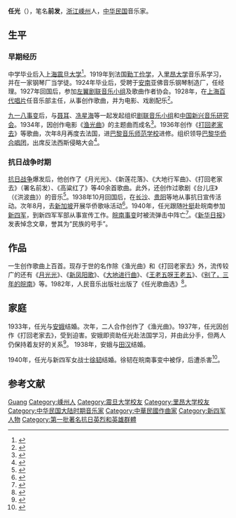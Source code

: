 {{Otheruses|任光}}

{{Infobox Biography
| subject_name   = 任光
| image_name     = Ren Guang1900.jpg
| image_size     = 180px
| image_caption  =  
| date_of_birth  = 1900年11月9日
| place_of_birth = {{QING}}[[浙江|浙江]][[嵊州|嵊州]]
| date_of_death  = 1941年1月12日
| place_of_death = {{CHN-1928}}[[安徽省_(中華民國)|安徽省]][[泾县|泾县]]
| nationality = {{ROC-1928}}
| occupation     = [[音乐家|音乐家]]
}}
'''任光'''（{{bd|1900年|11月9日|1941年|1月12日}}），笔名'''前发'''，[[浙江|浙江]][[嵊州|嵊州]]人，[[中华民国|中华民国]]音乐家。

== 生平 ==
=== 早期经历 ===
中学毕业后入[[上海|上海]][[震旦大学|震旦大学]]<ref>{{cite book|title=新四军英烈志|editor=新四军战史编辑室|pages=139|location=北京|publisher=解放军出版社|year=2000|isbn=7-5065-3846-6}}</ref>。1919年到法国[[勤工俭学|勤工俭学]]，入[[里昂大学|里昂大学]]音乐系学习，并在一家钢琴厂当学徒。1924年毕业后，受聘于[[安南|安南]]亚佛音乐钢琴制造厂，任经理。1927年回国后，参加[[左翼剧联音乐小组|左翼剧联音乐小组]]及歌曲作者协会。1928年，在[[百代唱片_(上海)|上海百代唱片]]任音乐部主任，从事创作歌曲，并为电影、戏剧配乐<ref>{{cite book|author=汪毓和|title=中国近现代音乐家评传 上 近代部分|location=北京|publisher=文化艺术出版社|year=1992|pages=165-172|isbn=7-5039-0496-8}}</ref>。

[[九一八事变|九一八事变]]后，与[[聂耳|聂耳]]、[[冼星海|冼星海]]等一起发起组织[[剧联音乐小组|剧联音乐小组]]和[[中国新兴音乐研究会|中国新兴音乐研究会]]。1934年，因创作电影《[[渔光曲|渔光曲]]》的主题曲而成名<ref>{{cite book|title=音乐家任光|author=秦启明编著|pages=18|location=合肥|publisher=安徽文艺出版社|year=1988|isbn=7-5396-0087-X}}</ref>。1936年创作《[[打回老家去|打回老家去]]》等歌曲，次年8月再度去法国，进[[巴黎音乐师范学校|巴黎音乐师范学校]]进修。组织领导[[巴黎华侨合唱团|巴黎华侨合唱团]]，出席反法西斯侵略大会<ref>{{cite book|author=任光作曲|title=任光歌曲选|location=北京|publisher=人民音乐出版社|year=1982|pages=3}}</ref>。

=== 抗日战争时期 ===
[[抗日战争|抗日战争]]爆发后，他创作了《月光光》、《新莲花落》、《大地行军曲》、《打回老家去》（署名前发）、《高粱红了》等40余首歌曲。此外，还创作过歌剧《台儿庄》（《洪波曲》）的音乐<ref>{{cite book|editor=安徽省新四军历史研究会|title=铁军文化研究 新四军和安徽各抗日根据地文化工作研讨会论文集|year=2011|pages=157-160}}</ref>。1938年10月回国后，在[[长沙|长沙]]、[[贵阳|贵阳]]等地从事抗日宣传活动。次年8月，去[[新加坡|新加坡]]开展华侨歌咏活动<ref>{{cite book|title=上海英烈传 第3卷|editor=中共上海市委党史资料征集委员会，上海市民政局|pages=248-257|location=上海|publisher=百家出版社|year=1988|isbn=7-900000-32-1}}</ref>。1940年，任光跟随[[叶挺|叶挺]]赴皖南参加[[新四军|新四军]]，到新四军军部从事宣传工作。[[皖南事变|皖南事变]]时被流弹击中阵亡<ref name="n4a">{{cite book |author = 郑云华;舒健 |title = 中国革命战争纪实：抗日战争：新四军卷 | year = 2007 | location=北京 | publisher = 人民出版社  |isbn = 978-7-01-005094-2|pages=386}}</ref>。《[[新华日报|新华日报]]》发表悼念文章，誉其为“民族的号手”。

== 作品 ==
一生创作歌曲上百首。现存于世的名作除《渔光曲》和《打回老家去》外，流传较广的还有《[[月光光|月光光]]》、《[[新凤阳歌|新凤阳歌]]》、《[[大地进行曲|大地进行曲]]》、《[[王老五呀王老五|王老五呀王老五]]》、《[[别了，三年的皖南|别了，三年的皖南]]》等。1982年，人民音乐出版社出版了《任光歌曲选》<ref>{{cite web|url=http://www.pep.com.cn/yinyue/xszx/zwyyj/201106/t20110608_1048482.htm|title=任光|publisher=人民教育出版社|author=俞玉姿|date=2011-06-08|accessdate=2015-07-31|archive-date=2016-03-05|archive-url=https://web.archive.org/web/20160305033056/http://www.pep.com.cn/yinyue/xszx/zwyyj/201106/t20110608_1048482.htm|dead-url=no}}</ref>。

== 家庭 ==
1933年，任光与[[安娥|安娥]]结婚。次年，二人合作创作了《渔光曲》。1937年，任光因创作《打回老家去》，受到迫害。安娥即资助任光赴法国学习，并由此分手，但两人仍保持着友好的关系<ref>{{cite journal|url=http://news.idoican.com.cn/xmwb/html/2011-03/05/content_2036914.htm?div=-1|title=安娥：多才多艺多情的奇女子|journal=上海滩|year=2011|issue=3|deadurl=yes|archiveurl=https://web.archive.org/web/20160304185440/http://news.idoican.com.cn/xmwb/html/2011-03/05/content_2036914.htm?div=-1|archivedate=2016-03-04|access-date=2015-07-31}}</ref>。
1938年，安娥与[[田汉|田汉]]结婚。

1940年，任光与新四军女战士[[徐韧|徐韧]]结婚。徐韧在皖南事变中被俘，后遭杀害<ref>{{Cite web |url=http://blog.sina.com.cn/s/blog_6738d1e90100k7si.html |title=《渔光曲》曲作者任光夫妇之死 |accessdate=2015-07-31 |archive-date=2020-10-20 |archive-url=https://web.archive.org/web/20201020185904/http://blog.sina.com.cn/s/blog_6738d1e90100k7si.html |dead-url=no }}</ref>。

== 参考文献 ==
{{Reflist}}

{{Authority control}}
{{DEFAULTSORT:Ren任}}
[[Category:任姓|Guang]]
[[Category:嵊州人|Category:嵊州人]]
[[Category:震旦大学校友|Category:震旦大学校友]]
[[Category:里昂大学校友|Category:里昂大学校友]]
[[Category:中华民国大陆时期音乐家|Category:中华民国大陆时期音乐家]]
[[Category:中華民國作曲家|Category:中華民國作曲家]]
[[Category:新四军人物|Category:新四军人物]]
[[Category:第一批著名抗日英烈和英雄群體|Category:第一批著名抗日英烈和英雄群體]]